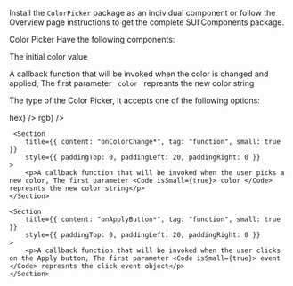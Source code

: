 
<Section contained={true} style={{ paddingTop: 0, paddingBottom: 0 }}>
	<p>
		Install the <Code small={true}>ColorPicker</Code> package as an individual
		component or follow the Overview page instructions to get the complete SUI
		Components package.
	</p>
</Section>

<Section title="Props" border={true}>
	<p>Color Picker Have the following components:</p>
	<Section
		title={{ content: "color*", tag: "string", small: true }}
		style={{ paddingTop: 10, paddingLeft: 20, paddingRight: 0 }}
	>
		<p>
			The initial color value
		</p>
    </Section>
    <Section
    	title={{ content: "onChange*", tag: "function", small: true }}
    	style={{ paddingTop: 0, paddingLeft: 20, paddingRight: 0 }}
    >
    	<p>
    		A callback function that will be invoked when the color is changed and applied, The first parameter <Code isSmall={true}> color </Code> represnts the new color string
    	</p>
    </Section>
    <Section
    	title={{ content: "type*", tag: "string", small: true }}
    	style={{ paddingTop: 0, paddingLeft: 20, paddingRight: 0 }}
    >
    	<p>The type of the Color Picker, It accepts one of the following options:</p>
    	<List>
    		<span label={<Code small={true}>hex</Code>} />
    		<span label={<Code small={true}>rgb</Code>} />
    	</List>
    </Section>

     <Section
    	title={{ content: "onColorChange*", tag: "function", small: true }}
    	style={{ paddingTop: 0, paddingLeft: 20, paddingRight: 0 }}
    >
    	<p>A callback function that will be invoked when the user picks a new color, The first parameter <Code isSmall={true}> color </Code> represnts the new color string</p>
    </Section>

    <Section
    	title={{ content: "onApplyButton*", tag: "function", small: true }}
    	style={{ paddingTop: 0, paddingLeft: 20, paddingRight: 0 }}
    >
    	<p>A callback function that will be invoked when the user clicks on the Apply button, The first parameter <Code isSmall={true}> event </Code> represnts the click event object</p>
    </Section>

</Section>
